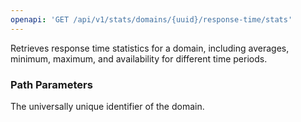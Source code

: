 ```yaml
---
openapi: 'GET /api/v1/stats/domains/{uuid}/response-time/stats'
---
```


Retrieves response time statistics for a domain, including averages, minimum, maximum, and availability for different time periods.

### Path Parameters

<ParamField path="uuid" type="string" required>
  The universally unique identifier of the domain.
</ParamField> 